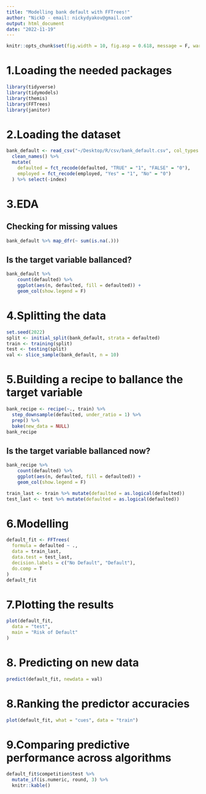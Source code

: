 ```yaml
---
title: "Modelling bank default with FFTrees!"
author: "NickD - email: nickydyakov@gmail.com"
output: html_document
date: "2022-11-19"
---
```


```r
knitr::opts_chunk$set(fig.width = 10, fig.asp = 0.618, message = F, warning = F, echo = F)
```

# 1.Loading the needed packages
```r
library(tidyverse)
library(tidymodels)
library(themis)
library(FFTrees)
library(janitor)
```

# 2.Loading the dataset
```r
bank_default <- read_csv("~/Desktop/R/csv/bank_default.csv", col_types = "dfddf") %>%
  clean_names() %>%
  mutate(
    defaulted = fct_recode(defaulted, "TRUE" = "1", "FALSE" = "0"),
    employed = fct_recode(employed, "Yes" = "1", "No" = "0")
  ) %>% select(-index)
```

# 3.EDA
## Checking for missing values
```r
bank_default %>% map_dfr(~ sum(is.na(.)))
```

## Is the target variable ballanced?
```r
bank_default %>% 
	count(defaulted) %>% 
	ggplot(aes(n, defaulted, fill = defaulted)) +
	geom_col(show.legend = F)
```

# 4.Splitting the data
```r
set.seed(2022)
split <- initial_split(bank_default, strata = defaulted)
train <- training(split)
test <- testing(split)
val <- slice_sample(bank_default, n = 10)
```

# 5.Building a recipe to ballance the target variable
```r
bank_recipe <- recipe(~., train) %>%
  step_downsample(defaulted, under_ratio = 1) %>%
  prep() %>%
  bake(new_data = NULL)
bank_recipe
```

## Is the target variable ballanced now?
```r
bank_recipe %>% 
	count(defaulted) %>% 
	ggplot(aes(n, defaulted, fill = defaulted)) +
	geom_col(show.legend = F)
```

```r
train_last <- train %>% mutate(defaulted = as.logical(defaulted))
test_last <- test %>% mutate(defaulted = as.logical(defaulted))
```

# 6.Modelling
```r
default_fit <- FFTrees(
  formula = defaulted ~ .,
  data = train_last,
  data.test = test_last,
  decision.labels = c("No Default", "Default"),
  do.comp = T
)
default_fit
```

# 7.Plotting the results
```r
plot(default_fit,
  data = "test",
  main = "Risk of Default"
)
```

# 8. Predicting on new data
```r
predict(default_fit, newdata = val)
```

# 8.Ranking the predictor accuracies
```r
plot(default_fit, what = "cues", data = "train")
```

# 9.Comparing predictive performance across algorithms
```r
default_fit$competition$test %>%
  mutate_if(is.numeric, round, 3) %>%
  knitr::kable()
```
